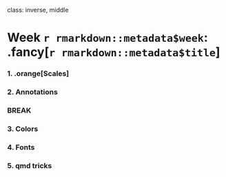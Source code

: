 
class: inverse, middle

# Week `r rmarkdown::metadata$week`: .fancy[`r rmarkdown::metadata$title`]

### 1. .orange[Scales]
### 2. Annotations

### BREAK

### 3. Colors
### 4. Fonts
### 5. qmd tricks
